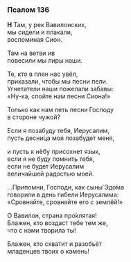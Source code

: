 ### Псалом 136

**Н** Там, у рек Вавилонских,  
мы сидели и плакали,  
воспоминая Сион.

Там на ветви ив  
повесили мы лиры наши.

Те, кто в плен нас увёл,  
приказали, чтобы мы песни пели.  
Угнетатели наши пожелали забавы:  
«Ну-ка, спойте нам песни Сиона!»

Только как нам петь песни Господу  
в стороне чужой?

Если я позабуду тебя, Иерусалим,  
пусть десни́ца моя позабудет меня,

и пусть к нёбу присохнет язык,  
если я не буду помнить тебя,  
если не будет Иерусалим  
величайшей радостью моей.

…Припомни, Господи, как сыны́ Эдо́ма  
говорили в день гибели Иерусалима:  
«Сровняйте, сровняйте его с землёй!»

О Вавилон, страна про́клятая!  
Блажен, кто воздаст тебе тем же,  
что с нами творила ты!

Блажен, кто схватит и разобьёт  
младенцев твоих о камень!
